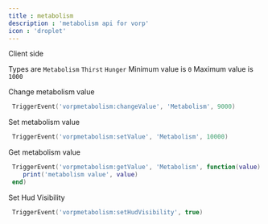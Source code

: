 ```yaml
---
title : metabolism
description : 'metabolism api for vorp'
icon : 'droplet'
---
```


<Note>Client side</Note>

Types are `Metabolism` `Thirst` `Hunger` Minimum value is `0` Maximum value is `1000`


Change metabolism value
```lua
 TriggerEvent('vorpmetabolism:changeValue', 'Metabolism', 9000)
```

Set metabolism value

```lua
 TriggerEvent('vorpmetabolism:setValue', 'Metabolism', 10000)
```

Get metabolism value

```lua
 TriggerEvent('vorpmetabolism:getValue', 'Metabolism', function(value)
    print('metabolism value', value)
 end)
```

Set Hud Visibility

```lua
 TriggerEvent('vorpmetabolism:setHudVisibility', true)
```
